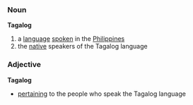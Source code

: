 ===Noun===
'''Tagalog'''

# a [[language]] [[speak|spoken]] in the [[Philippines]]
# the [[native]] speakers of the Tagalog language

===Adjective===
'''Tagalog'''

*[[pertain|pertaining]] to the people who speak the Tagalog language